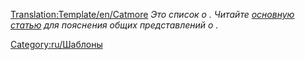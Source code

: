 [[Translation:Template/en/Catmore]]
<noinclude>[[Category:ru/Шаблоны]]</noinclude>
''Это список о {{PAGENAME}}. Читайте [[en/{{PAGENAME}}|основную статью]] для пояснения общих представлений о {{PAGENAME}}.''